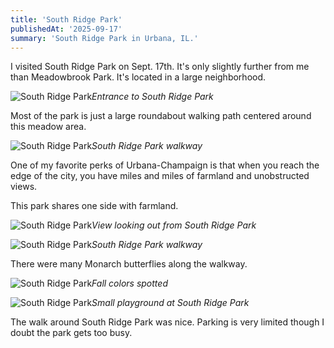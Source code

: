 ```yaml
---
title: 'South Ridge Park'
publishedAt: '2025-09-17'
summary: 'South Ridge Park in Urbana, IL.'
---
```


I visited South Ridge Park on Sept. 17th. It's only slightly further from me than Meadowbrook Park. It's located in a large neighborhood.

![South Ridge Park](/south_ridge_park/south-ridge-park-6.jpeg)*Entrance to South Ridge Park*

Most of the park is just a large roundabout walking path centered around this meadow area.

![South Ridge Park](/south_ridge_park/south-ridge-park-1.jpeg)*South Ridge Park walkway*

One of my favorite perks of Urbana-Champaign is that when you reach the edge of the city, you have miles and miles of farmland and unobstructed views. 

This park shares one side with farmland.

![South Ridge Park](/south_ridge_park/south-ridge-park-2.jpeg)*View looking out from South Ridge Park*

![South Ridge Park](/south_ridge_park/south-ridge-park-3.jpeg)*South Ridge Park walkway*

There were many Monarch butterflies along the walkway.

![South Ridge Park](/south_ridge_park/south-ridge-park-4.jpeg)*Fall colors spotted*

![South Ridge Park](/south_ridge_park/south-ridge-park-5.jpeg)*Small playground at South Ridge Park*

The walk around South Ridge Park was nice. Parking is very limited though I doubt the park gets too busy.